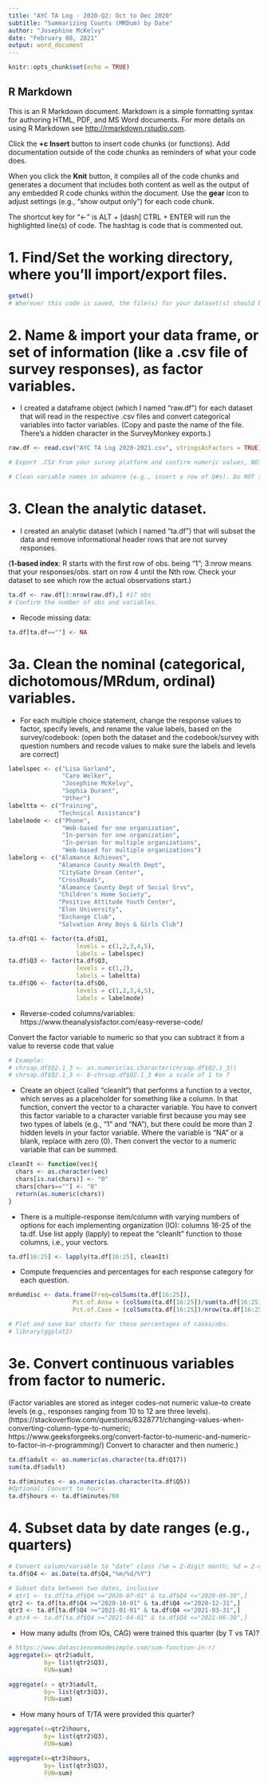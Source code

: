```yaml
---
title: "AYC TA Log - 2020-Q2: Oct to Dec 2020"
subtitle: "Summarizing Counts (MRDum) by Date"
author: "Josephine McKelvy"
date: "February 08, 2021"
output: word_document
---
```


```r
knitr::opts_chunk$set(echo = TRUE)
```

## R Markdown

This is an R Markdown document. Markdown is a simple formatting syntax for authoring HTML, PDF, and MS Word documents. For more details on using R Markdown see <http://rmarkdown.rstudio.com>.

Click the **+c Insert** button to insert code chunks (or functions). Add documentation outside of the code chunks as reminders of what your code does.

When you click the **Knit** button, it compiles all of the code chunks and generates a document that includes both content as well as the output of any embedded R code chunks within the document. Use the **gear** icon to adjust settings (e.g., "show output only") for each code chunk. 

The shortcut key for "<-" is ALT + [dash] 
CTRL + ENTER will run the highlighted line(s) of code.
The hashtag is code that is commented out.

# 1. Find/Set the working directory, where you'll import/export files.
```r
getwd() 
# Wherever this code is saved, the file(s) for your dataset(s) should be there too
```
# 2. Name & import your data frame, or set of information (like a .csv file of survey responses), as factor variables.
- I created a dataframe object (which I named "raw.df") for each dataset that will read in the respective .csv files and convert categorical variables into factor variables. (Copy and paste the name of the file. There's a hidden character in the SurveyMonkey exports.)
```r
raw.df <- read.csv("AYC TA Log 2020-2021.csv", stringsAsFactors = TRUE)

# Export .CSV from your survey platform and confirm numeric values, NOT choice text. 

# Clean variable names in advance (e.g., insert a row of Q#s). Do NOT start variable names with numbers.
```
# 3. Clean the analytic dataset.
- I created an analytic dataset (which I named "ta.df") that will subset the data and remove informational header rows that are not survey responses.

(**1-based index**: R starts with the first row of obs. being "1"; 3:nrow means that your responses/obs. start on row 4 until the Nth row. Check your dataset to see which row the actual observations start.)
```r
ta.df <- raw.df[3:nrow(raw.df),] #17 obs
# Confirm the number of obs and variables.
```
- Recode missing data:
```r
ta.df[ta.df==""] <- NA
```
# 3a. Clean the nominal (categorical, dichotomous/MRdum, ordinal) variables.
- For each multiple choice statement, change the response values to factor, specify levels, and rename the value labels, based on the survey/codebook: (open both the dataset and the codebook/survey with question numbers and recode values to make sure the labels and levels are correct)
```r
labelspec <- c("Lisa Garland",
               "Caro Welker",
               "Josephine McKelvy",
               "Sophia Durant",
               "Other")
labeltta <- c("Training",
              "Technical Assistance")
labelmode <- c("Phone",
               "Web-based for one organization",
               "In-person for one organization",
               "In-person for multiple organizations",
               "Web-based for multiple organizations")
labelorg <- c("Alamance Achieves",
              "Alamance County Health Dept",
              "CityGate Dream Center",
              "CrossRoads",
              "Alamance County Dept of Social Srvs",
              "Children's Home Society",
              "Positive Attitude Youth Center",
              "Elon University",
              "Exchange Club",
              "Salvation Army Boys & Girls Club")

ta.df$Q1 <- factor(ta.df$Q1,
                   levels = c(1,2,3,4,5),
                   labels = labelspec)
ta.df$Q3 <- factor(ta.df$Q3,
                   levels = c(1,2),
                   labels = labeltta)
ta.df$Q6 <- factor(ta.df$Q6,
                   levels = c(1,2,3,4,5),
                   labels = labelmode)
```
- Reverse-coded columns/variables:
https://www.theanalysisfactor.com/easy-reverse-code/

Convert the factor variable to numeric so that you can subtract it from a value to reverse code that value
```r
# Example:
# chrsap.df$Q2.1_3 <- as.numeric(as.character(chrsap.df$Q2.1_3))
# chrsap.df$Q2.1_3 <- 8-chrsap.df$Q2.1_3 #on a scale of 1 to 7
```
- Create an object (called "cleanIt") that performs a function to a vector, which serves as a placeholder for something like a column. In that function, convert the vector to a character variable. You have to convert this factor variable to a character variable first because you may see two types of labels (e.g., "1" and "NA"), but there could be more than 2 hidden levels in your factor variable. Where the variable is "NA" or a blank, replace with zero (0). Then convert the vector to a numeric variable that can be summed.
```r
cleanIt <- function(vec){
  chars <- as.character(vec)
  chars[is.na(chars)] <- "0"
  chars[chars==""] <- "0"
  return(as.numeric(chars))
}
```
- There is a multiple-response item/column with varying numbers of options for each implementing organization (IO): columns 16-25 of the ta.df. Use list apply (lapply) to repeat the "cleanIt" function to those columns, i.e., your vectors.  
```r
ta.df[16:25] <- lapply(ta.df[16:25], cleanIt)
```
- Compute frequencies and percentages for each response category for each question.
```r
mrdumdisc <- data.frame(Freq=colSums(ta.df[16:25]),
                  Pct.of.Answ = (colSums(ta.df[16:25])/sum(ta.df[16:25]))*100,
                  Pct.of.Case = (colSums(ta.df[16:25])/nrow(ta.df[16:25]))*100)

# Plot and save bar charts for these percentages of cases/obs.
# library(ggplot2)
```
# 3e. Convert continuous variables from factor to numeric.
(Factor variables are stored as integer codes--not numeric value--to create levels (e.g., responses ranging from 10 to 12 are three levels). (https://stackoverflow.com/questions/6328771/changing-values-when-converting-column-type-to-numeric; https://www.geeksforgeeks.org/convert-factor-to-numeric-and-numeric-to-factor-in-r-programming/) Convert to character and then numeric.)
```r
ta.df$adult <- as.numeric(as.character(ta.df$Q17))
sum(ta.df$adult)

ta.df$minutes <- as.numeric(as.character(ta.df$Q5))
#Optional: Convert to hours
ta.df$hours <- ta.df$minutes/60
```
# 4. Subset data by date ranges (e.g., quarters)
```r
# Convert column/variable to "date" class (%m = 2-digit month; %d = 2-digit day; %[capital]Y = 4-digit year)(https://www.statmethods.net/input/dates.html; https://www.statology.org/subset-by-date-range-in-r/)
ta.df$Q4 <- as.Date(ta.df$Q4,"%m/%d/%Y")

# Subset data between two dates, inclusive
# qtr1 <- ta.df[ta.df$Q4 >="2020-07-01" & ta.df$Q4 <="2020-09-30",]
qtr2 <- ta.df[ta.df$Q4 >="2020-10-01" & ta.df$Q4 <="2020-12-31",]
qtr3 <- ta.df[ta.df$Q4 >="2021-01-01" & ta.df$Q4 <="2021-03-31",]
# qtr4 <- ta.df[ta.df$Q4 >="2021-04-01" & ta.df$Q4 <="2021-06-30",]
```
- How many adults (from IOs, CAG) were trained this quarter (by T vs TA)?
```r
# https://www.datasciencemadesimple.com/sum-function-in-r/
aggregate(x= qtr2$adult,
          by= list(qtr2$Q3),
          FUN=sum)

aggregate(x = qtr3$adult,
          by= list(qtr3$Q3),
          FUN=sum)
```
- How many hours of T/TA were provided this quarter?
```r
aggregate(x=qtr2$hours,
          by= list(qtr2$Q3),
          FUN=sum)

aggregate(x=qtr3$hours,
          by= list(qtr3$Q3),
          FUN=sum)
```